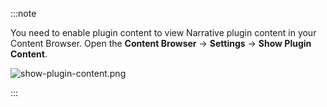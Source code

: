 :::note

You need to enable plugin content to view Narrative plugin content in your Content Browser. Open the **Content Browser** -> **Settings** -> **Show Plugin Content**.

![show-plugin-content.png](/img/show-plugin-content.png)

:::